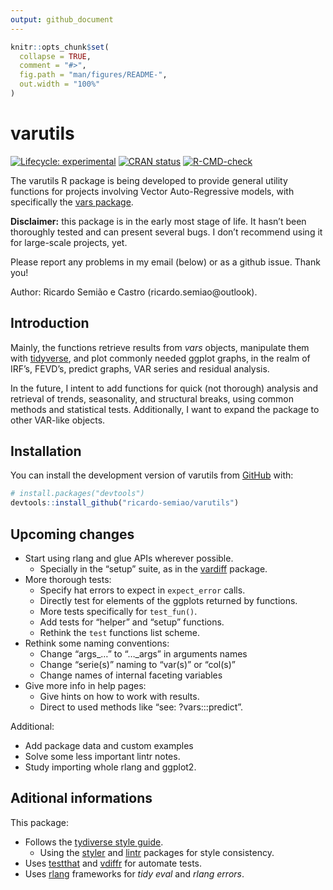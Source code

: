 ```yaml
---
output: github_document
---
```


<!-- README.md is generated from README.Rmd. Please edit that file -->

```r
knitr::opts_chunk$set(
  collapse = TRUE,
  comment = "#>",
  fig.path = "man/figures/README-",
  out.width = "100%"
)
```

# varutils

<!-- badges: start -->
[![Lifecycle: experimental](https://img.shields.io/badge/lifecycle-experimental-orange.svg)](https://lifecycle.r-lib.org/articles/stages.html#experimental)
[![CRAN status](https://www.r-pkg.org/badges/version/varutils)](https://CRAN.R-project.org/package=varutils)
[![R-CMD-check](https://github.com/ricardo-semiao/varutils/actions/workflows/R-CMD-check.yaml/badge.svg)](https://github.com/ricardo-semiao/varutils/actions/workflows/R-CMD-check.yaml)
<!-- badges: end -->

The varutils R package is being developed to provide general utility functions for projects involving Vector Auto-Regressive models, with specifically the [vars package](https://cran.r-project.org/web/packages/vars/index.html).

**Disclaimer:** this package is in the early most stage of life. It hasn't been thoroughly tested and can present several bugs. I don't recommend using it for large-scale projects, yet.

Please report any problems in my email (below) or as a github issue. Thank you!

Author: Ricardo Semião e Castro (ricardo.semiao\@outlook).


## Introduction

Mainly, the functions retrieve results from _vars_ objects, manipulate them with [tidyverse](https://www.tidyverse.org/), and plot commonly needed ggplot graphs, in the realm of IRF's, FEVD's, predict graphs, VAR series and residual analysis.

In the future, I intent to add functions for quick (not thorough) analysis and retrieval of trends, seasonality, and structural breaks, using common methods and statistical tests. Additionally, I want to expand the package to other VAR-like objects.


## Installation

You can install the development version of varutils from [GitHub](https://github.com/) with:

``` r
# install.packages("devtools")
devtools::install_github("ricardo-semiao/varutils")
```


## Upcoming changes

* Start using rlang and glue APIs wherever possible.
  * Specially in the "setup" suite, as in the [vardiff](https://ricardo-semiao.github.io/vardiff/) package.
* More thorough tests:
  * Specify hat errors to expect in `expect_error` calls.
  * Directly test for elements of the ggplots returned by functions.
  * More tests specifically for `test_fun()`.
  * Add tests for "helper" and "setup" functions.
  * Rethink the `test` functions list scheme.
* Rethink some naming conventions:
  * Change "args_..." to "..._args" in arguments names
  * Change "serie(s)" naming to "var(s)" or "col(s)"
  * Change names of internal faceting variables
* Give more info in help pages:
	* Give hints on how to work with results.
	* Direct to used methods like "see: ?vars:::predict".
	
Additional:

* Add package data and custom examples
* Solve some less important lintr notes.
* Study importing whole rlang and ggplot2.


## Aditional informations

This package:

* Follows the [tydiverse style guide](https://style.tidyverse.org/).
  * Using the [styler](https://styler.r-lib.org/) and [lintr](https://lintr.r-lib.org/) packages for style consistency.
* Uses [testthat](https://testthat.r-lib.org/) and [vdiffr](https://vdiffr.r-lib.org/) for automate tests.
* Uses [rlang](https://rlang.r-lib.org/) frameworks for _tidy eval_ and _rlang errors_.
